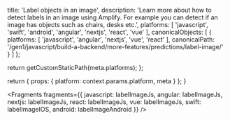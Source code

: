 
  title: 'Label objects in an image',
  description: 'Learn more about how to detect labels in an image using Amplify. For example you can detect if an image has objects such as chairs, desks etc.',
  platforms: [
    'javascript',
    'swift',
    'android',
    'angular',
    'nextjs',
    'react',
    'vue'
  ],
  canonicalObjects: [
    {
      platforms: [
        'javascript',
        'angular',
        'nextjs',
        'vue',
        'react'
      ],
      canonicalPath: '/gen1/javascript/build-a-backend/more-features/predictions/label-image/'
    }
  ]
};

  return getCustomStaticPath(meta.platforms);
};

  return {
    props: {
      platform: context.params.platform,
      meta
    }
  };
}


<Fragments
  fragments={{
    javascript: labelImageJs,
    angular: labelImageJs,
    nextjs: labelImageJs,
    react: labelImageJs,
    vue: labelImageJs,
    swift: labelImageIOS,
    android: labelImageAndroid
  }}
/>
